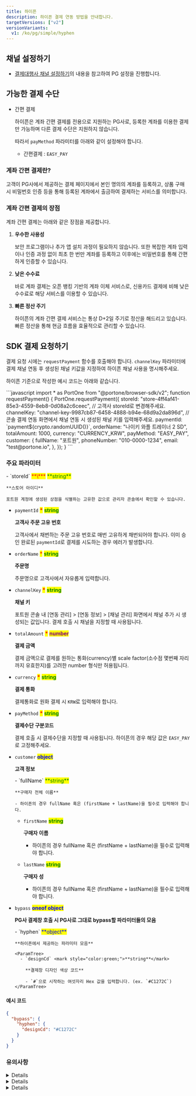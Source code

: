 ```yaml
---
title: 하이픈
description: 하이픈 결제 연동 방법을 안내합니다.
targetVersions: ["v2"]
versionVariants:
  v1: /ko/pg/simple/hyphen
---
```




## 채널 설정하기

- [결제대행사 채널 설정하기](../../ready/readme#3-결제대행사-채널-설정하기)의 내용을 참고하여 PG 설정을 진행합니다.

## 가능한 결제 수단

- 간편 결제

  하이픈은 계좌 간편 결제를 전용으로 지원하는 PG사로, 등록한 계좌를 이용한 결제만 가능하며 다른 결제 수단은 지원하지 않습니다.

  따라서 `payMethod` 파라미터를 아래와 같이 설정해야 합니다.

  - 간편결제 : `EASY_PAY`

### 계좌 간편 결제란?

고객이 PG사에서 제공하는 결제 페이지에서 본인 명의의 계좌를 등록하고, 상품 구매 시 비밀번호 인증 등을 통해 등록된 계좌에서 출금하여 결제하는 서비스를 의미합니다.

### 계좌 간편 결제의 장점

계좌 간편 결제는 아래와 같은 장점을 제공합니다.

1. **우수한 사용성**

   보안 프로그램이나 추가 앱 설치 과정이 필요하지 않습니다.
   또한 복잡한 계좌 입력이나 인증 과정 없이 최초 한 번만 계좌를 등록하고 이후에는 비밀번호를 통해 간편하게 인증할 수 있습니다.

2. **낮은 수수료**

   바로 계좌 결제는 오픈 뱅킹 기반의 계좌 이체 서비스로, 신용카드 결제에 비해 낮은 수수료로 해당 서비스를 이용할 수 있습니다.

3. **빠른 정산 주기**

   하이픈의 계좌 간편 결제 서비스는 통상 D+2일 주기로 정산을 해드리고 있습니다. 빠른 정산을 통해 현금 흐름을 효율적으로 관리할 수 있습니다.

## SDK 결제 요청하기

결제 요청 시에는 `requestPayment` 함수를 호출해야 합니다.
`channelKey` 파라미터에 결제 채널 연동 후 생성된 채널 키값을 지정하여 하이픈 채널 사용을 명시해주세요.

하이픈 기준으로 작성한 예시 코드는 아래와 같습니다.

<Tabs>
  <Tab title="SDK 결제 요청">
    ```javascript
    import * as PortOne from "@portone/browser-sdk/v2";
    function requestPayment() {
      PortOne.requestPayment({
        storeId: "store-4ff4af41-85e3-4559-8eb8-0d08a2c6ceec", // 고객사 storeId로 변경해주세요.
        channelKey: "channel-key-9987cb87-6458-4888-b94e-68d9a2da896d", // 콘솔 결제 연동 화면에서 채널 연동 시 생성된 채널 키를 입력해주세요.
        paymentId: `payment${crypto.randomUUID()}`,
        orderName: "나이키 와플 트레이너 2 SD",
        totalAmount: 1000,
        currency: "CURRENCY_KRW",
        payMethod: "EASY_PAY",
        customer: {
          fullName: "포트원",
          phoneNumber: "010-0000-1234",
          email: "test@portone.io",
        },
      });
    }
    ```
  </Tab>
</Tabs>

### 주요 파라미터

<ParamTree>
  - `storeId` <mark style="color:red;">**\***</mark> <mark style="color:green;">**string**</mark>

    **스토어 아이디**

    포트원 계정에 생성된 상점을 식별하는 고유한 값으로 관리자 콘솔에서 확인할 수 있습니다.

  - `paymentId` <mark style="color:red;">**\***</mark> <mark style="color:green;">**string**</mark>

    **고객사 주문 고유 번호**

    고객사에서 채번하는 주문 고유 번호로 매번 고유하게 채번되어야 합니다. 이미 승인 완료된 `paymentId`로 결제를 시도하는 경우 에러가 발생합니다.

  - `orderName` <mark style="color:red;">\*</mark> <mark style="color:green;">**string**</mark>

    **주문명**

    주문명으로 고객사에서 자유롭게 입력합니다.

  - `channelKey` <mark style="color:red;">**\***</mark> <mark style="color:green;">**string**</mark>

    **채널 키**

    포트원 콘솔 내 \[연동 관리] > \[연동 정보] > \[채널 관리] 화면에서 채널 추가 시 생성되는 값입니다. 결제 호출 시 채널을 지정할 때 사용됩니다.

  - `totalAmount` <mark style="color:red;">**\***</mark> <mark style="color:purple;">**number**</mark>

    **결제 금액**

    결제 금액으로 결제를 원하는 통화(currency)별 scale factor(소수점 몇번째 자리까지 유효한지)를 고려한 number 형식만 허용됩니다.

  - `currency` <mark style="color:red;">**\***</mark> <mark style="color:green;">**string**</mark>

    **결제 통화**

    결제통화로 원화 결제 시 `KRW`로 입력해야 합니다.

  - `payMethod` <mark style="color:red;">**\***</mark> <mark style="color:green;">**string**</mark>

    **결제수단 구분코드**

    결제 호출 시 결제수단을 지정할 때 사용됩니다. 하이픈의 경우 해당 값은 `EASY_PAY`로 고정해주세요.

  - `customer` <mark style="color:blue;">**object**</mark>

    **고객 정보**

    <ParamTree>
      - `fullName` <mark style="color:green;">**string**</mark>

        **구매자 전체 이름**

        - 하이픈의 경우 fullName 혹은 (firstName + lastName)을 필수로 입력해야 합니다.

      - `firstName` <mark style="color:green;">**string**</mark>

        **구매자 이름**

        - 하이픈의 경우 fullName 혹은 (firstName + lastName)을 필수로 입력해야 합니다.

      - `lastName` <mark style="color:green;">**string**</mark>

        **구매자 성**

        - 하이픈의 경우 fullName 혹은 (firstName + lastName)을 필수로 입력해야 합니다.
    </ParamTree>

  - `bypass` <mark style="color:blue;">**oneof object**</mark>

    **PG사 결제창 호출 시 PG사로 그대로 bypass할 파라미터들의 모음**

    <ParamTree>
      - `hyphen` <mark style="color:blue;">**object**</mark>

        **하이픈에서 제공하는 파라미터 모음**

        <ParamTree>
          - `designCd` <mark style="color:green;">**string**</mark>

            **결제창 디자인 색상 코드**

            - `#`으로 시작하는 여섯자리 Hex 값을 입력합니다. (ex. `#C1272C`)
        </ParamTree>
    </ParamTree>
</ParamTree>

#### 예시 코드

```json title="bypass 예시 코드"
{
  "bypass": {
    "hyphen": {
      "designCd": "#C1272C"
    }
  }
}
```

### 유의사항

<Details>
  <p slot="summary">`paymentId` 허용 문자 및 길이 제한</p>

  `paymentId` 에는 영문, 숫자, `_`(underscore) 만으로 이루어진 문자열만 입력할 수 있습니다.

  여기에 포함되지 않는 한글이나 `♤`, `♡`, `♧` 등의 특수 문자는 허용되지 않습니다.

  또한 `paymentId`의 최대 길이는 50자이므로, 해당 길이를 넘지 않는 값으로 결제를 요청해주세요.
</Details>

<Details>
  <p slot="summary">`orderName` 길이 제한</p>

  `orderName`의 최대 길이는 100byte 입니다. (UTF-8 인코딩 기준)
</Details>

<Details>
  <p slot="summary">현금영수증 발급 기능 미지원 (8월 지원 예정)</p>

  바로계좌결제의 경우 현금성 결제로 현금영수증 발급 대상이지만 결제 승인 후 자동으로 현금영수증이 발급되지 않습니다.
  해당 기능은 8월 중 지원될 예정으로 그 전까지 현금영수증 발급을 원하시는 경우 별도의 프로세스로 진행해야 합니다.
</Details>
